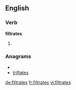 ==English==

===Verb===
'''filtrates'''

# {{third-person singular of|[[filtrate]]}}

===Anagrams===
* {{alphagram|aefilrstt}}
* [[triflates#English|triflates]]

[[de:filtrates]]
[[fr:filtrates]]
[[vi:filtrates]]